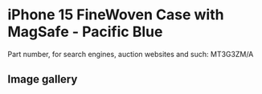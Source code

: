 
# iPhone 15 FineWoven Case with MagSafe - Pacific Blue

Part number, for search engines, auction websites and such: MT3G3ZM/A

## Image gallery

<div style={{ width: "768px" }}>
  <GalleryComponent
    images={[
      {
        original: "/everysource/MT3G3.png",
        thumbnail: "/everypreview/MT3G3.png",
      },
      {
        original: "/everysource/MT3G3_AV1.png",
        thumbnail: "/everypreview/MT3G3_AV1.png",
      },
      {
        original: "/everysource/MT3G3_AV2.png",
        thumbnail: "/everypreview/MT3G3_AV2.png",
      },
      {
        original: "/everysource/MT3G3_AV3.png",
        thumbnail: "/everypreview/MT3G3_AV3.png",
      },
      {
        original: "/everysource/MT3G3_AV4.png",
        thumbnail: "/everypreview/MT3G3_AV4.png",
      },
      {
        original: "/everysource/MT3G3_AV5.png",
        thumbnail: "/everypreview/MT3G3_AV5.png",
      },
      {
        original: "/everysource/MT3G3_AV6.png",
        thumbnail: "/everypreview/MT3G3_AV6.png",
      }
    ]}
  />
</div>
